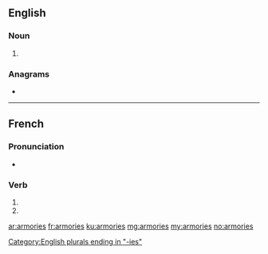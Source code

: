 {{also|armoriés}}
==English==

===Noun===
{{head|en|noun plural form}}

# {{lb|en|US}} {{plural of|armory|lang=en}}

===Anagrams===
* {{l|en|armoires}}

[[Category:English plurals ending in "-ies"]]

----

==French==

===Pronunciation===
* {{homophones|lang=fr|armorie|armorient}}

===Verb===
{{fr-verb-form}}

# {{inflection of|armorier||2|s|pres|indc|lang=fr}}
# {{inflection of|armorier||2|s|pres|subj|lang=fr}}

[[ar:armories]]
[[fr:armories]]
[[ku:armories]]
[[mg:armories]]
[[my:armories]]
[[no:armories]]